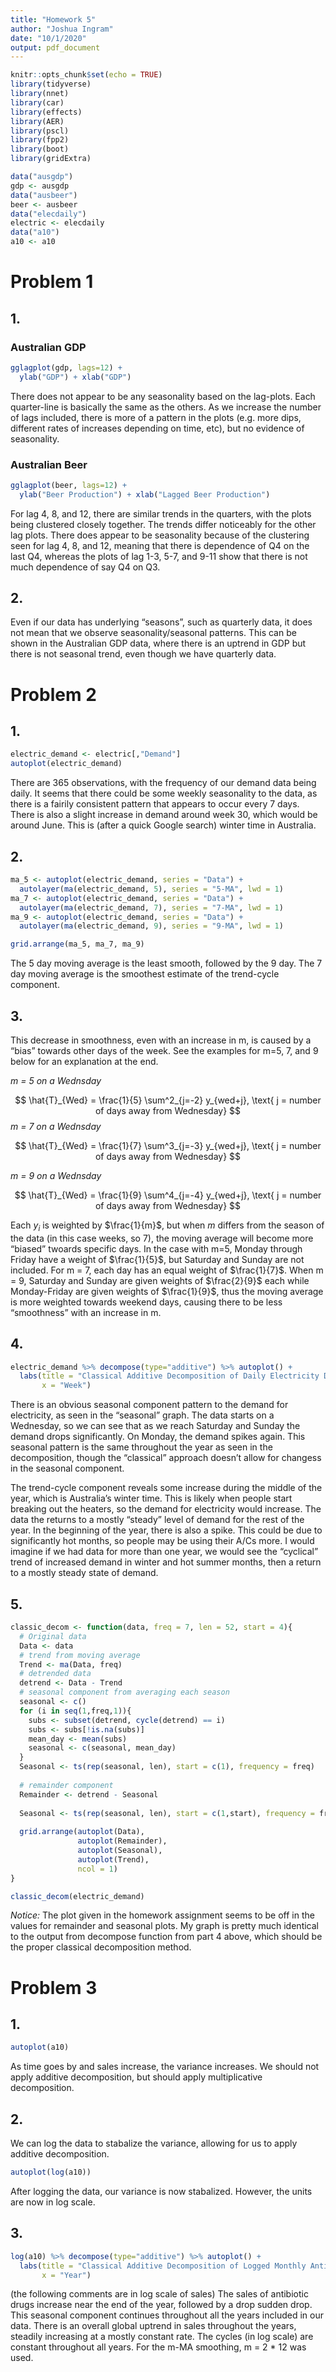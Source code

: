 ```yaml
---
title: "Homework 5"
author: "Joshua Ingram"
date: "10/1/2020"
output: pdf_document
---
```


```r
knitr::opts_chunk$set(echo = TRUE)
library(tidyverse)
library(nnet)
library(car)
library(effects)
library(AER)
library(pscl)
library(fpp2)
library(boot)
library(gridExtra)

data("ausgdp")
gdp <- ausgdp
data("ausbeer")
beer <- ausbeer
data("elecdaily")
electric <- elecdaily
data("a10")
a10 <- a10
```

# Problem 1

## 1.

### Australian GDP

```r
gglagplot(gdp, lags=12) + 
  ylab("GDP") + xlab("GDP")
```

There does not appear to be any seasonality based on the lag-plots. Each quarter-line is basically the same as the others. As we increase the number of lags included, there is more of a pattern in the plots (e.g. more dips, different rates of increases depending on time, etc), but no evidence of seasonality.

### Australian Beer

```r
gglagplot(beer, lags=12) + 
  ylab("Beer Production") + xlab("Lagged Beer Production")
```

For lag 4, 8, and 12, there are similar trends in the quarters, with the plots being clustered closely together. The trends differ noticeably for the other lag plots. There does appear to be seasonality because of the clustering seen for lag 4, 8, and 12, meaning that there is dependence of Q4 on the last Q4, whereas the plots of lag 1-3, 5-7, and 9-11 show that there is not much dependence of say Q4 on Q3.

## 2.

Even if our data has underlying "seasons", such as quarterly data, it does not mean that we observe seasonality/seasonal patterns. This can be shown in the Australian GDP data, where there is an uptrend in GDP but there is not seasonal trend, even though we have quarterly data.

# Problem 2

## 1.

```r
electric_demand <- electric[,"Demand"]
autoplot(electric_demand)
```

There are 365 observations, with the frequency of our demand data being daily. It seems that there could be some weekly seasonality to the data, as there is a fairily consistent pattern that appears to occur every 7 days. There is also a slight increase in demand around week 30, which would be around June. This is (after a quick Google search) winter time in Australia.

## 2.

```r
ma_5 <- autoplot(electric_demand, series = "Data") + 
  autolayer(ma(electric_demand, 5), series = "5-MA", lwd = 1)
ma_7 <- autoplot(electric_demand, series = "Data") + 
  autolayer(ma(electric_demand, 7), series = "7-MA", lwd = 1)
ma_9 <- autoplot(electric_demand, series = "Data") + 
  autolayer(ma(electric_demand, 9), series = "9-MA", lwd = 1)

grid.arrange(ma_5, ma_7, ma_9)
```

The 5 day moving average is the least smooth, followed by the 9 day. The 7 day moving average is the smoothest estimate of the trend-cycle component.

## 3.

This decrease in smoothness, even with an increase in m, is caused by a "bias" towards other days of the week. See the examples for m=5, 7, and 9 below for an explanation at the end.

*m = 5 on a Wednsday*

$$
\hat{T}_{Wed} = \frac{1}{5} \sum^2_{j=-2} y_{wed+j}, \text{ j = number of days away from Wednesday}
$$
*m = 7 on a Wednsday*

$$
\hat{T}_{Wed} = \frac{1}{7} \sum^3_{j=-3} y_{wed+j}, \text{ j = number of days away from Wednesday}
$$

*m = 9 on a Wednsday*

$$
\hat{T}_{Wed} = \frac{1}{9} \sum^4_{j=-4} y_{wed+j}, \text{ j = number of days away from Wednesday}
$$

Each $y_i$ is weighted by $\frac{1}{m}$, but when *m* differs from the season of the data (in this case weeks, so 7), the moving average will become more "biased" twoards specific days. In the case with m=5, Monday through Friday have a weight of $\frac{1}{5}$, but Saturday and Sunday are not included. For m = 7, each day has an equal weight of $\frac{1}{7}$. When m = 9, Saturday and Sunday are given weights of $\frac{2}{9}$ each while Monday-Friday are given weights of $\frac{1}{9}$, thus the moving average is more weighted towards weekend days, causing there to be less "smoothness" with an increase in m. 

## 4. 

```r
electric_demand %>% decompose(type="additive") %>% autoplot() + 
  labs(title = "Classical Additive Decomposition of Daily Electricity Demand in Australia", 
       x = "Week")
```

There is an obvious seasonal component pattern to the demand for electricity, as seen in the "seasonal" graph. The data starts on a Wednesday, so we can see that as we reach Saturday and Sunday the demand drops significantly. On Monday, the demand spikes again. This seasonal pattern is the same throughout the year as seen in the decomposition, though the "classical" approach doesn't allow for changess in the seasonal component.

The trend-cycle component reveals some increase during the middle of the year, which is Australia's winter time. This is likely when people start breaking out the heaters, so the demand for electricity would increase. The data the returns to a mostly "steady" level of demand for the rest of the year. In the beginning of the year, there is also a spike. This could be due to significantly hot months, so people may be using their A/Cs more. I would imagine if we had data for more than one year, we would see the "cyclical" trend of increased demand in winter and hot summer months, then a return to a mostly steady state of demand. 

## 5.

```r
classic_decom <- function(data, freq = 7, len = 52, start = 4){
  # Original data 
  Data <- data
  # trend from moving average
  Trend <- ma(Data, freq)
  # detrended data
  detrend <- Data - Trend
  # seasonal component from averaging each season
  seasonal <- c()
  for (i in seq(1,freq,1)){
    subs <- subset(detrend, cycle(detrend) == i)
    subs <- subs[!is.na(subs)]
    mean_day <- mean(subs)
    seasonal <- c(seasonal, mean_day)
  }
  Seasonal <- ts(rep(seasonal, len), start = c(1), frequency = freq)
  
  # remainder component
  Remainder <- detrend - Seasonal
  
  Seasonal <- ts(rep(seasonal, len), start = c(1,start), frequency = freq)
  
  grid.arrange(autoplot(Data), 
               autoplot(Remainder), 
               autoplot(Seasonal), 
               autoplot(Trend), 
               ncol = 1)
}

classic_decom(electric_demand)
```

*Notice:* The plot given in the homework assignment seems to be off in the values for remainder and seasonal plots. My graph is pretty much identical to the output from decompose function from part 4 above, which should be the proper classical decomposition method.

# Problem 3

## 1.

```r
autoplot(a10)
```

As time goes by and sales increase, the variance increases. We should not apply additive decomposition, but should apply multiplicative decomposition. 

## 2.

We can log the data to stabalize the variance, allowing for us to apply additive decomposition. 

```r
autoplot(log(a10))
```

After logging the data, our variance is now stabalized. However, the units are now in log scale.

## 3.

```r
log(a10) %>% decompose(type="additive") %>% autoplot() + 
  labs(title = "Classical Additive Decomposition of Logged Monthly Antibiotic Drug Sales",
       x = "Year")
```

(the following comments are in log scale of sales) The sales of antibiotic drugs increase near the end of the year, followed by a drop sudden drop. This seasonal component continues throughout all the years included in our data. There is an overall global uptrend in sales throughout the years, steadily increasing at a mostly constant rate. The cycles (in log scale) are constant throughout all years. For the m-MA smoothing, m = 2 * 12 was used.
